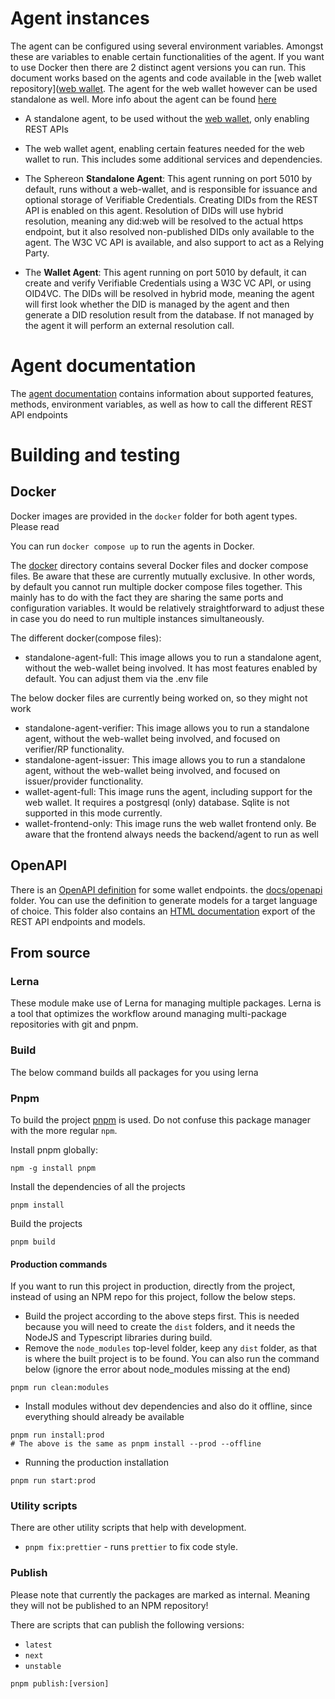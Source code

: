 # Agent instances

The agent can be configured using several environment variables. Amongst these are variables to enable certain
functionalities of the agent. If you want to use Docker then there are 2 distinct agent versions you can run.
This document works based on the agents and code available in the [web wallet repository]([web wallet](https://github.com/Sphereon-Opensource/web-wallet). The agent for the web
wallet however can be used standalone as well. More info about the agent can be found [here](./agent.md)

- A standalone agent, to be used without the [web wallet](https://github.com/Sphereon-Opensource/web-wallet), only enabling REST APIs
- The web wallet agent, enabling certain features needed for the web wallet to run. This includes some additional services and dependencies.


- The Sphereon **Standalone Agent**: This agent running on port 5010 by default, runs without a web-wallet, and
is responsible for issuance and optional
storage of Verifiable Credentials. Creating DIDs from the REST API is enabled on this agent. Resolution of DIDs will
use hybrid resolution, meaning any did:web will be resolved to the actual https endpoint, but it also resolved
non-published DIDs only available to the agent. The W3C VC API is available, and also support to act as a Relying Party.
- The **Wallet Agent**: This agent running on port 5010 by default, it can create and verify Verifiable
Credentials using a W3C VC API, or using OID4VC. The DIDs will be resolved in hybrid mode, meaning the agent will
first look
whether the DID is managed by the agent and then generate a DID resolution result from the database. If not managed by
the agent it will perform an external resolution call.

# Agent documentation

The [agent documentation](./agent.md) contains information about supported features, methods,
environment variables, as well as how to call the different REST API endpoints

# Building and testing

## Docker

Docker images are provided in the `docker` folder for both agent types. Please read

You can run `docker compose up` to run the agents in Docker.

The [docker](https://github.com/Sphereon-Opensource/web-wallet/tree/feature/surf/docker) directory contains several Docker files and docker compose files. Be aware that these are currently mutually
exclusive. In other words, by default you cannot run multiple docker compose files together. This mainly has to do with
the fact they are sharing the same ports and configuration variables. It would be relatively straightforward to adjust
these in case you do need to run multiple instances simultaneously.

The different docker(compose files):
- standalone-agent-full: This image allows you to run a standalone agent, without the web-wallet being involved. It has most features enabled by default. You can adjust them via the .env file

The below docker files are currently being worked on, so they might not work
- standalone-agent-verifier: This image allows you to run a standalone agent, without the web-wallet being involved, and focused on verifier/RP functionality.
- standalone-agent-issuer: This image allows you to run a standalone agent, without the web-wallet being involved, and focused on issuer/provider functionality.
- wallet-agent-full: This image runs the agent, including support for the web wallet. It requires a postgresql (only) database. Sqlite is not supported in this mode currently.
- wallet-frontend-only: This image runs the web wallet frontend only. Be aware that the frontend always needs the backend/agent to run as well


## OpenAPI

There is an [OpenAPI definition](https://app.swaggerhub.com/apis/SphereonInt/vc-wallet-api) for some wallet endpoints.
the [docs/openapi](./docs/openapi) folder.
You can use the definition to generate models for a target language of choice.
This folder also contains an [HTML documentation](./docs/openapi/index.html) export of the REST API endpoints and
models.

## From source

### Lerna

These module make use of Lerna for managing multiple packages. Lerna is a tool that optimizes the workflow around
managing multi-package repositories with git and pnpm.

### Build

The below command builds all packages for you using lerna

### Pnpm

To build the project [pnpm](https://www.npmjs.com/package/pnpm) is used. Do not confuse this package manager with the
more regular `npm`.

Install pnpm globally:

```shell
npm -g install pnpm
```

Install the dependencies of all the projects

```shell
pnpm install
```

Build the projects

```shell
pnpm build
```

#### Production commands

If you want to run this project in production, directly from the project, instead of using an NPM repo for this project,
follow the below steps.

- Build the project according to the above steps first. This is needed because you will need to create the `dist`
folders, and it needs the NodeJS and Typescript libraries during build.
- Remove the `node_modules` top-level folder, keep any `dist` folder, as that is where the built project is to be found.
You can also run the command below (ignore the error about node_modules missing at the end)

```shell
pnpm run clean:modules
```

- Install modules without dev dependencies and also do it offline, since everything should already be available

```shell
pnpm run install:prod
# The above is the same as pnpm install --prod --offline
```

- Running the production installation

```shell
pnpm run start:prod
```

### Utility scripts

There are other utility scripts that help with development.

* `pnpm fix:prettier` - runs `prettier` to fix code style.

### Publish

Please note that currently the packages are marked as internal. Meaning they will not be published to an NPM repository!

There are scripts that can publish the following versions:

* `latest`
* `next`
* `unstable`

```shell
pnpm publish:[version]
```
